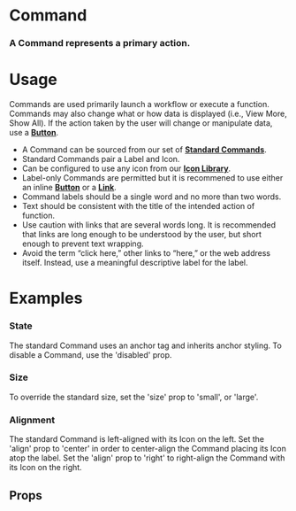 
<Meta title="Atoms|Command" component={Command} />

# Command

### A Command represents a primary action.

<Preview withToolbar>
  <Story name="Standard">
    <Command label="Command" icon="circle_solid" />
  </Story>
</Preview>

# Usage

Commands are used primarily launch a workflow or execute a function. Commands may also change what or how data is displayed (i.e., View More, Show All). If the action taken by the user will change or manipulate data, use a **[Button](/?path=/docs/atoms-button--documentation)**.

- A Command can be sourced from our set of **[Standard Commands](/?path=/docs/application-libraries--standard-commands)**.
- Standard Commands pair a Label and Icon.
- Can be configured to use any icon from our **[Icon Library](/?path=/docs/application-libraries-icon-library--app-icons)**.
- Label-only Commands are permitted but it is recommened to use either an inline **[Button](/?path=/docs/atoms-button--documentation)** or a **[Link](/?path=/docs/application-style-guides--typography)**.
- Command labels should be a single word and no more than two words.
- Text should be consistent with the title of the intended action of function.
- Use caution with links that are several words long. It is recommended that links are long enough to be understood by the user, but short enough to prevent text wrapping.
- Avoid the term “click here,” other links to “here,” or the web address itself. Instead, use a meaningful descriptive label for the label.

# Examples

### State

The standard Command uses an anchor tag and inherits anchor styling. To disable a Command, use the 'disabled' prop.

<Preview>
  <Story name="State">
    <Grid columns="3">
      <Command icon="circle_solid" label="Active" />
      <Command icon="circle_solid" label="Disabled" disabled />
    </Grid>
  </Story>
</Preview>

### Size

To override the standard size, set the 'size' prop to 'small', or 'large'.

<Preview>
  <Story name="Size">
    <Grid columns="3">
      <Command icon="circle_solid" label="Small" size="small" />
      <Command icon="circle_solid" label="Standard" />
      <Command icon="circle_solid" label="Large" size="large" />
    </Grid>
  </Story>
</Preview>

### Alignment

The standard Command is left-aligned with its Icon on the left. Set the 'align' prop to 'center' in order to center-align the Command placing its Icon atop the label. Set the 'align' prop to 'right' to right-align the Command with its Icon on the right.

<Preview>
  <Story name="Alignment">
    <Grid columns="3">
      <Command label="Icon-Left" icon="circle_solid" />
      <Command label="Icon-Top" icon="circle_solid" align="center" />
      <Command label="Icon-Right" icon="circle_solid" align="right" />
    </Grid>
  </Story>
</Preview>

## Props

<Props of={Command} />
